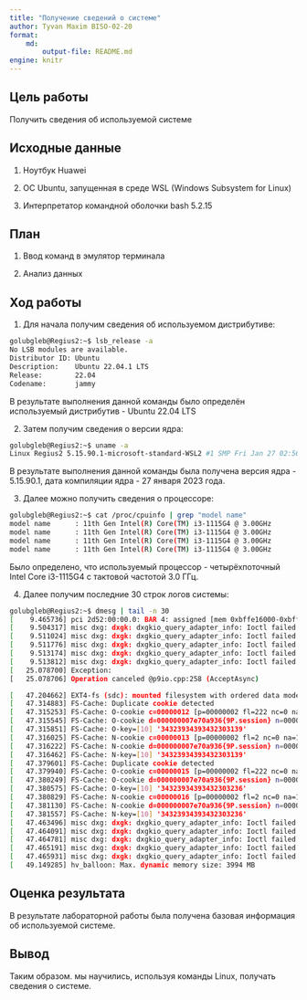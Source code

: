 ---
title: "Получение сведений о системе"
author: Tyvan Maxim BISO-02-20
format:
    md:
        output-file: README.md
engine: knitr
---

## Цель работы

Получить сведения об используемой системе

## Исходные данные

1. Ноутбук Huawei

2. ОС Ubuntu, запущенная в среде WSL (Windows Subsystem for Linux)

3. Интерпретатор командной оболочки bash 5.2.15

## План

1. Ввод команд в эмулятор терминала

2. Анализ данных

## Ход работы

1. Для начала получим сведения об используемом дистрибутиве:

```bash
golubgleb@Regius2:~$ lsb_release -a
No LSB modules are available.
Distributor ID: Ubuntu
Description:    Ubuntu 22.04.1 LTS
Release:        22.04
Codename:       jammy
```

В результате выполнения данной команды было определён используемый дистрибутив - Ubuntu 22.04 LTS

2. Затем получим сведения о версии ядра:

```bash
golubgleb@Regius2:~$ uname -a
Linux Regius2 5.15.90.1-microsoft-standard-WSL2 #1 SMP Fri Jan 27 02:56:13 UTC 2023 x86_64 x86_64 x86_64 GNU/Linux
```

В результате выполнения данной команды была получена версия ядра - 5.15.90.1, дата компиляции ядра - 27 января 2023 года.

3. Далее можно получить сведения о процессоре:

```bash
golubgleb@Regius2:~$ cat /proc/cpuinfo | grep "model name"
model name      : 11th Gen Intel(R) Core(TM) i3-1115G4 @ 3.00GHz
model name      : 11th Gen Intel(R) Core(TM) i3-1115G4 @ 3.00GHz
model name      : 11th Gen Intel(R) Core(TM) i3-1115G4 @ 3.00GHz
model name      : 11th Gen Intel(R) Core(TM) i3-1115G4 @ 3.00GHz
```

Было определено, что используемый процессор - четырёхпоточный Intel Core i3-1115G4 с тактовой частотой 3.0 ГГц.

4. Далее получим последние 30 строк логов системы:

```bash
golubgleb@Regius2:~$ dmesg | tail -n 30
[    9.465736] pci 2d52:00:00.0: BAR 4: assigned [mem 0xbffe16000-0xbffe16fff 64bit]
[    9.504317] misc dxg: dxgk: dxgkio_query_adapter_info: Ioctl failed: -22
[    9.511024] misc dxg: dxgk: dxgkio_query_adapter_info: Ioctl failed: -22
[    9.511776] misc dxg: dxgk: dxgkio_query_adapter_info: Ioctl failed: -22
[    9.513174] misc dxg: dxgk: dxgkio_query_adapter_info: Ioctl failed: -22
[    9.513812] misc dxg: dxgk: dxgkio_query_adapter_info: Ioctl failed: -2
[   25.078700] Exception:
[   25.078706] Operation canceled @p9io.cpp:258 (AcceptAsync)

[   47.204662] EXT4-fs (sdc): mounted filesystem with ordered data mode. Opts: discard,errors=remount-ro,data=ordered. Quota mode: none.
[   47.314883] FS-Cache: Duplicate cookie detected
[   47.315253] FS-Cache: O-cookie c=00000012 [p=00000002 fl=222 nc=0 na=1]
[   47.315545] FS-Cache: O-cookie d=000000007e70a936{9P.session} n=000000009d4a6071
[   47.315851] FS-Cache: O-key=[10] '34323934393432303139'
[   47.316025] FS-Cache: N-cookie c=00000013 [p=00000002 fl=2 nc=0 na=1]
[   47.316222] FS-Cache: N-cookie d=000000007e70a936{9P.session} n=00000000757db66d
[   47.316462] FS-Cache: N-key=[10] '34323934393432303139'
[   47.379601] FS-Cache: Duplicate cookie detected
[   47.379940] FS-Cache: O-cookie c=00000015 [p=00000002 fl=222 nc=0 na=1]
[   47.380249] FS-Cache: O-cookie d=000000007e70a936{9P.session} n=00000000254a026b
[   47.380575] FS-Cache: O-key=[10] '34323934393432303236'
[   47.380829] FS-Cache: N-cookie c=00000016 [p=00000002 fl=2 nc=0 na=1]
[   47.381130] FS-Cache: N-cookie d=000000007e70a936{9P.session} n=000000000f759827
[   47.381557] FS-Cache: N-key=[10] '34323934393432303236'
[   47.463496] misc dxg: dxgk: dxgkio_query_adapter_info: Ioctl failed: -22
[   47.464091] misc dxg: dxgk: dxgkio_query_adapter_info: Ioctl failed: -22
[   47.464781] misc dxg: dxgk: dxgkio_query_adapter_info: Ioctl failed: -22
[   47.465191] misc dxg: dxgk: dxgkio_query_adapter_info: Ioctl failed: -22
[   47.465931] misc dxg: dxgk: dxgkio_query_adapter_info: Ioctl failed: -2
[   49.149285] hv_balloon: Max. dynamic memory size: 3994 MB
```

## Оценка результата

В результате лабораторной работы была получена базовая информация об используемой системе.

## Вывод

Таким образом. мы научились, используя команды Linux, получать сведения о системе.

